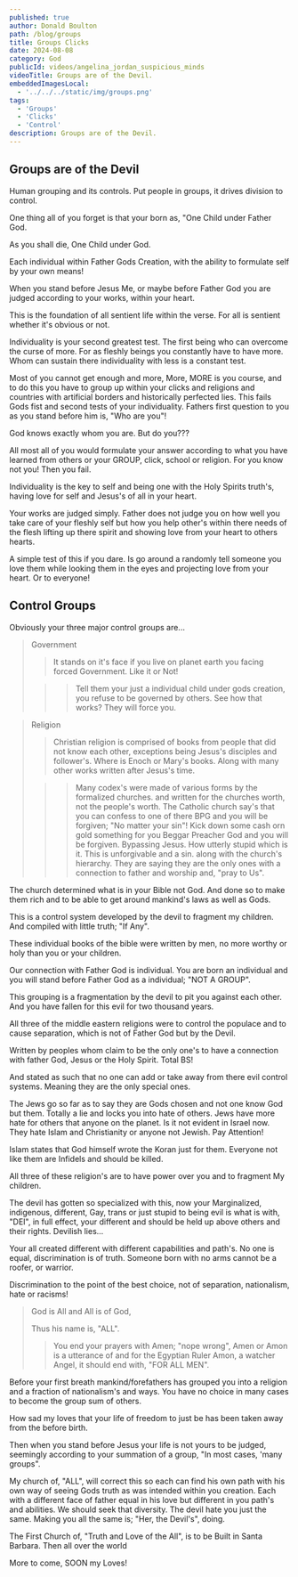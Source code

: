 ```yaml
---
published: true
author: Donald Boulton
path: /blog/groups
title: Groups Clicks
date: 2024-08-08
category: God
publicId: videos/angelina_jordan_suspicious_minds
videoTitle: Groups are of the Devil.
embeddedImagesLocal:
  - '../../../static/img/groups.png'
tags:
  - 'Groups'
  - 'Clicks'
  - 'Control'
description: Groups are of the Devil.
---
```



<ImageColWrapperPage>

<GatsbyImage
  alt="Groups"
  imgclass="block object-cover object-center w-full h-full rounded-lg"
  image={getImage(props.localImages[0])}
/>

</ImageColWrapperPage>

## Groups are of the Devil

Human grouping and its controls. Put people in groups, it drives division to control.

One thing all of you forget is that your born as, "One Child under Father God. 

As you shall die, One Child under God.

Each individual within Father Gods Creation, with the ability to formulate self by your own means!

When you stand before Jesus Me, or maybe before Father God you are judged according to your works, within your heart.

This is the foundation of all sentient life within the verse. For all is sentient whether it's obvious or not.

Individuality is your second greatest test. The first being who can overcome the curse of more. For as fleshly beings you constantly have to have more. Whom can sustain there individuality with less is a constant test.

Most of you cannot get enough and more, More, MORE is you course, and to do this you have to group up within your clicks and religions and countries with artificial borders and historically perfected lies. This fails Gods fist and second tests of your individuality. Fathers first question to you as you stand before him is, "Who are you"!

God knows exactly whom you are. But do you???

All most all of you would formulate your answer according to what you have learned from others or your GROUP, click, school or religion. For you know not you! Then you fail.

Individuality is the key to self and being one with the Holy Spirits truth's, having love for self and Jesus's of all in your heart.

Your works are judged simply. Father does not judge you on how well you take care of your fleshly self but how you help other's within there needs of the flesh lifting up there spirit and showing love from your heart to others hearts.

A simple test of this if you dare. Is go around a randomly tell someone you love them while looking them in the eyes and projecting love from your heart. Or to everyone!

## Control Groups

Obviously your three major control groups are...

> Government
>
> > It stands on it's face if you live on planet earth you facing forced Government. Like it or Not!
>
> > > Tell them your just a individual child under gods creation, you refuse to be governed by others. See how that works? They will force you.

> Religion
>
> > Christian religion is comprised of books from people that did not know each other, exceptions being Jesus's disciples and follower's. Where is Enoch or Mary's books. Along with many other works written after Jesus's time.
>
> > > Many codex's were made of various forms by the formalized churches. and written for the churches worth, not the people's worth. The Catholic church say's that you can confess to one of there BPG and you will be forgiven; "No matter your sin"! Kick down some cash orn gold something for you Beggar Preacher God and you will be forgiven. Bypassing Jesus. How utterly stupid which is it. This is unforgivable and a sin. along with the church's hierarchy. They are saying they are the only ones with a connection to father and worship and, "pray to Us".

The church determined what is in your Bible not God. And done so to make them rich and to be able to get around mankind's laws as well as Gods.

This is a control system developed by the devil to fragment my children. And compiled with little truth; "If Any".

These individual books of the bible were written by men, no more worthy or holy than you or your children.

Our connection with Father God is individual. You are born an individual and you will stand before Father God as a individual; "NOT A GROUP".

This grouping is a fragmentation by the devil to pit you against each other. And you have fallen for this evil for two thousand years.

All three of the middle eastern religions were to control the populace and to cause separation, which is not of Father God but by the Devil.

Written by peoples whom claim to be the only one's to have a connection with father God, Jesus or the Holy Spirit. Total BS!

And stated as such that no one can add or take away from there evil control systems. Meaning they are the only special ones.

The Jews go so far as to say they are Gods chosen and not one know God but them. Totally a lie and locks you into hate of others. Jews have more hate for others that anyone on the planet. Is it not evident in Israel now. They hate Islam and Christianity or anyone not Jewish. Pay Attention!

Islam states that God himself wrote the Koran just for them. Everyone not like them are Infidels and should be killed.

All three of these religion's are to have power over you and to fragment My children. 

The devil has gotten so specialized with this, now your Marginalized, indigenous, different, Gay, trans or just stupid to being evil is what is with, "DEI", in full effect, your different and should be held up above others and their rights. Devilish lies...

Your all created different with different capabilities and path's. No one is equal, discrimination is of truth. Someone born with no arms cannot be a roofer, or warrior. 

Discrimination to the point of the best choice, not of separation, nationalism, hate or racisms!

> God is All and All is of God, 
>
> Thus his name is, "ALL".
>
> > You end your prayers with Amen; "nope wrong", Amen or Amon is a utterance of and for the Egyptian Ruler Amon, a watcher Angel, it should end with, "FOR ALL MEN".

Before your first breath mankind/forefathers has grouped you into a religion and a fraction of nationalism's and ways. You have no choice in many cases to become the group sum of others.

How sad my loves that your life of freedom to just be has been taken away from the before birth.

Then when you stand before Jesus your life is not yours to be judged, seemingly according to your summation of a group, "In most cases, 'many groups".

My church of, "ALL", will correct this so each can find his own path with his own way of seeing Gods truth as was intended within you creation. Each with a different face of father equal in his love but different in you path's and abilities. We should seek that diversity. The devil hate you just the same. Making you all the same is; "Her, the Devil's", doing.

The First Church of, "Truth and Love of the All", is to be Built in Santa Barbara. Then all over the world

More to come, SOON my Loves!




